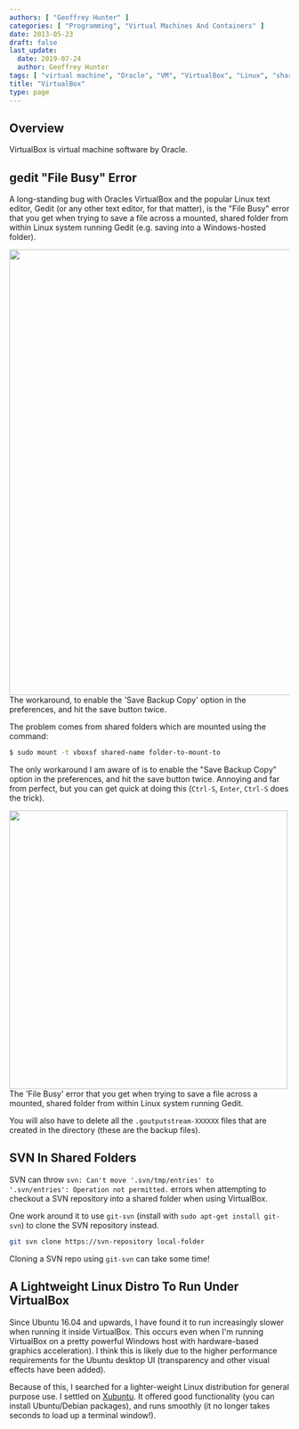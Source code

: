 ```yaml
---
authors: [ "Geoffrey Hunter" ]
categories: [ "Programming", "Virtual Machines And Containers" ]
date: 2013-05-23
draft: false
last_update:
  date: 2019-07-24
  author: Geoffrey Hunter
tags: [ "virtual machine", "Oracle", "VM", "VirtualBox", "Linux", "shared folders", "Xubuntu" ]
title: "VirtualBox"
type: page
---
```



## Overview

VirtualBox is virtual machine software by Oracle.

## gedit "File Busy" Error

A long-standing bug with Oracles VirtualBox and the popular Linux text editor, Gedit (or any other text editor, for that matter), is the "File Busy" error that you get when trying to save a file across a mounted, shared folder from within Linux system running Gedit (e.g. saving into a Windows-hosted folder).


<Image src={gedit_save_to_shared_virtual_box_folder_text_file_busy_error} width="800px">The workaround, to enable the 'Save Backup Copy' option in the preferences, and hit the save button twice.</Image>

The problem comes from shared folders which are mounted using the command:

```bash
$ sudo mount -t vboxsf shared-name folder-to-mount-to
```

The only workaround I am aware of is to enable the "Save Backup Copy" option in the preferences, and hit the save button twice. Annoying and far from perfect, but you can get quick at doing this (`Ctrl-S`, `Enter`, `Ctrl-S` does the trick).


<Image src={gedit_preferences_enabling_save_backup_copy_to_stop_file_busy_error} width="500px">The 'File Busy' error that you get when trying to save a file across a mounted, shared folder from within Linux system running Gedit.</Image>

You will also have to delete all the `.goutputstream-XXXXXX` files that are created in the directory (these are the backup files).

## SVN In Shared Folders

SVN can throw <code>svn: Can't move '.svn/tmp/entries' to '.svn/entries': Operation not permitted.</code> errors when attempting to checkout a SVN repository into a shared folder when using VirtualBox.

One work around it to use <code>git-svn</code> (install with <code>sudo apt-get install git-svn</code>) to clone the SVN repository instead.

```bash
git svn clone https://svn-repository local-folder
```

Cloning a SVN repo using <code>git-svn</code> can take some time!

## A Lightweight Linux Distro To Run Under VirtualBox

Since Ubuntu 16.04 and upwards, I have found it to run increasingly slower when running it inside VirtualBox. This occurs even when I'm running VirtualBox on a pretty powerful Windows host with hardware-based graphics acceleration). I think this is likely due to the higher performance requirements for the Ubuntu desktop UI (transparency and other visual effects have been added). 

Because of this, I searched for a lighter-weight Linux distribution for general purpose use. I settled on [Xubuntu](https://xubuntu.org/). It offered good functionality (you can install Ubuntu/Debian packages), and runs smoothly (it no longer takes seconds to load up a terminal window!).
